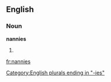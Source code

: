 ==English==

===Noun===
'''nannies'''

# {{plural of|[[nanny]]}}

[[Category:English plurals ending in "-ies"]]

[[fr:nannies]]